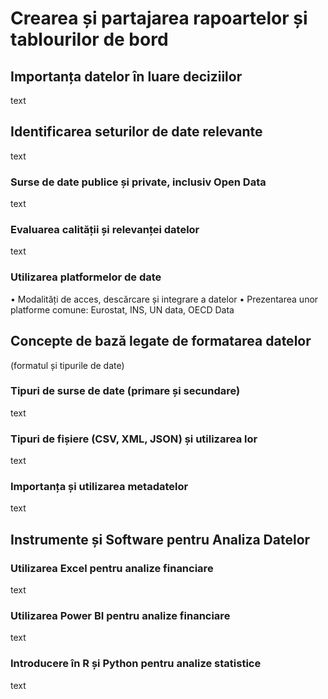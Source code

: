 # Crearea și partajarea rapoartelor și tablourilor de bord {#cap6}

## Importanța datelor în luare deciziilor

text

## Identificarea seturilor de date relevante

text

### Surse de date publice și private, inclusiv Open Data

text

### Evaluarea calității și relevanței datelor

text

### Utilizarea platformelor de date

•	Modalități de acces, descărcare și integrare a datelor
•	Prezentarea unor platforme comune: Eurostat, INS, UN data, OECD Data


## Concepte de bază legate de formatarea datelor 

(formatul și tipurile de date)

### Tipuri de surse de date (primare și secundare)

text

### Tipuri de fișiere (CSV, XML, JSON) și utilizarea lor

text

### Importanța și utilizarea metadatelor

text

## Instrumente și Software pentru Analiza Datelor

### Utilizarea Excel pentru analize financiare

text

### Utilizarea Power BI pentru analize financiare

text

### Introducere în R și Python pentru analize statistice

text


